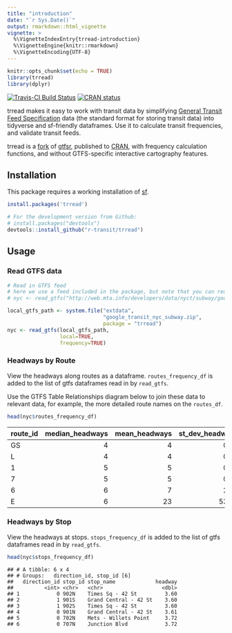 ```yaml
---
title: "introduction"
date: "`r Sys.Date()`"
output: rmarkdown::html_vignette
vignette: >
  %\VignetteIndexEntry{trread-introduction}
  %\VignetteEngine{knitr::rmarkdown}
  %\VignetteEncoding{UTF-8}
---
```


```r
knitr::opts_chunk$set(echo = TRUE)
library(trread)
library(dplyr)
```
[
![Travis-CI Build
Status](https://travis-ci.com/r-transit/trread.svg?branch=master)](https://travis-ci.com/r-transit/trread)
[![CRAN
status](https://www.r-pkg.org/badges/version/trread?)](https://cran.r-project.org/package=trread)

trread makes it easy to work with transit data by simplifying [General Transit Feed Specification](http://gtfs.org/) data (the standard format for storing transit data) into tidyverse and sf-friendly dataframes. Use it to calculate transit frequencies, and validate transit feeds.

trread is a [fork](https://en.wikipedia.org/wiki/Fork_(software_development)) of [gtfsr](https://github.com/ropensci/gtfsr), published to [CRAN](https://cran.r-project.org/), with frequency calculation functions, and without GTFS-specific interactive cartography features. 

## Installation

This package requires a working installation of [sf](https://github.com/r-spatial/sf#installing). 

```r
install.packages('trread')

# For the development version from Github:
# install.packages("devtools")
devtools::install_github("r-transit/trread")
```

## Usage

### Read GTFS data

```r
# Read in GTFS feed
# here we use a feed included in the package, but note that you can read directly from the New York City Metropolitan Transit Authority using the following URL:
# nyc <- read_gtfs("http://web.mta.info/developers/data/nyct/subway/google_transit.zip")

local_gtfs_path <- system.file("extdata", 
                               "google_transit_nyc_subway.zip", 
                               package = "trread")
nyc <- read_gtfs(local_gtfs_path, 
                 local=TRUE,
                 frequency=TRUE)
```

### Headways by Route

View the headways along routes as a dataframe. `routes_frequency_df` is added to the list of gtfs dataframes read in by `read_gtfs`.

Use the GTFS Table Relationships diagram below to join these data to relevant data, for example, the more detailed route names on the `routes_df`. 

```r
head(nyc$routes_frequency_df)
```

| route\_id | median\_headways | mean\_headways | st\_dev\_headways | stop\_count |
| :-------- | ---------------: | -------------: | ----------------: | ----------: |
| GS        |                4 |              4 |              0.01 |           4 |
| L         |                4 |              4 |              0.13 |          48 |
| 1         |                5 |              5 |              0.14 |          76 |
| 7         |                5 |              5 |              0.29 |          44 |
| 6         |                6 |              7 |              2.84 |          76 |
| E         |                6 |             23 |             53.01 |          48 |

### Headways by Stop

View the headways at stops. `stops_frequency_df` is added to the list of gtfs dataframes read in by `read_gtfs`.   

```r
head(nyc$stops_frequency_df)
```

    ## # A tibble: 6 x 4
    ## # Groups:   direction_id, stop_id [6]
    ##   direction_id stop_id stop_name             headway
    ##          <int> <chr>   <chr>                   <dbl>
    ## 1            0 902N    Times Sq - 42 St         3.60
    ## 2            1 901S    Grand Central - 42 St    3.60
    ## 3            1 902S    Times Sq - 42 St         3.60
    ## 4            0 901N    Grand Central - 42 St    3.61
    ## 5            0 702N    Mets - Willets Point     3.72
    ## 6            0 707N    Junction Blvd            3.72
